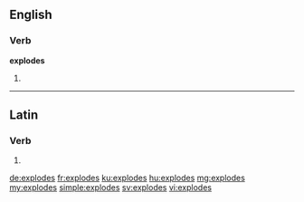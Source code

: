 ==English==

===Verb===
'''explodes'''

# {{en-third-person singular of|explode}}

----

==Latin==

===Verb===
{{la-verb-form|explodēs}}

# {{conjugation of|explodo|explodō|2|s|fut|act|ind|lang=la}}

[[de:explodes]]
[[fr:explodes]]
[[ku:explodes]]
[[hu:explodes]]
[[mg:explodes]]
[[my:explodes]]
[[simple:explodes]]
[[sv:explodes]]
[[vi:explodes]]
